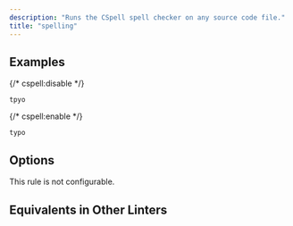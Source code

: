 ```yaml
---
description: "Runs the CSpell spell checker on any source code file."
title: "spelling"
---
```



<RuleSummary plugin="cspell" rule="spelling" />

## Examples

<Tabs>
<TabItem label="❌ Incorrect">

{/* cspell:disable */}

```text
tpyo
```

{/* cspell:enable */}

</TabItem>
<TabItem label="✅ Correct">

```text
typo
```

</TabItem>
</Tabs>

## Options

This rule is not configurable.

## Equivalents in Other Linters

<RuleEquivalentsTable pluginId="cspell" ruleId="spelling" />
